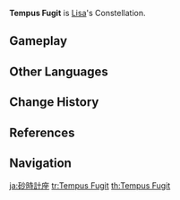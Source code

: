 {{Constellation Overview Infobox
|title     = Tempus Fugit
|character = Lisa
|meaning   = Time Flies
}}
'''Tempus Fugit''' is [[Lisa]]'s Constellation.

==Gameplay==
{{Constellation Table|Lisa}}

==Other Languages==
{{Other Languages
|en      = Tempus Fugit
|en_lang = la
|en_tl   = Time Flies
|zhs     = 沙漏座
|zhs_rm  = Shālòu-zuò
|zht     = 沙漏座
|zht_rm  = Shālòu-zuò
|zh_tl   = Hourglass Constellation
|ja      = 砂時計座
|ja_rm   = Sunadokei-za<ref>{{Ref/VO|Mona|リサについて…|ja|note=About Lisa}}</ref>
|ja_tl   = Hourglass Constellation
|ko      = 모래시계자리
|ko_rm   = Morae-Sigye-jari
|ko_tl   = Sandglass Constellation
|es      = Tempus Fugit
|fr      = Tempus Fugit
|ru      = Песочные Часы
|ru_tl   = Hourglass
|th      = Tempus Fugit
|vi      = {{tt|Cung Sa Lậu|沙漏座}}
|vi_tl   = Hourglass{{Sino|vi|part=1}}
|de      = Tempus Fugit
|id      = Horologium
|pt      = Tempus Fugit
|tr      = Uçup Giden Zaman
|tr_tl   = 
|it      = Tempus Fugit
}}

==Change History==
{{Change History|1.0}}

==References==
{{Reflist}}

==Navigation==
{{Constellation Navbox}}

[[ja:砂時計座]]
[[tr:Tempus Fugit]]
[[th:Tempus Fugit]]